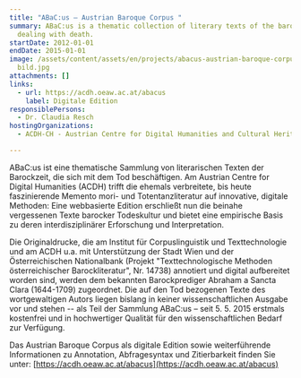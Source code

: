 ```yaml
---
title: "ABaC:us – Austrian Baroque Corpus "
summary: ABaC:us is a thematic collection of literary texts of the baroque era
  dealing with death.
startDate: 2012-01-01
endDate: 2015-01-01
image: /assets/content/assets/en/projects/abacus-austrian-baroque-corpus/ABaCus_website
  bild.jpg
attachments: []
links:
  - url: https://acdh.oeaw.ac.at/abacus
    label: Digitale Edition
responsiblePersons:
  - Dr. Claudia Resch
hostingOrganizations:
  - ACDH-CH - Austrian Centre for Digital Humanities and Cultural Heritage

---
```

ABaC:us ist eine thematische Sammlung von literarischen Texten der Barockzeit, die sich mit dem Tod beschäftigen. Am Austrian Centre for Digital Humanities (ACDH) trifft die ehemals verbreitete, bis heute faszinierende Memento mori- und Totentanzliteratur auf innovative, digitale Methoden: Eine webbasierte Edition erschließt nun die beinahe vergessenen Texte barocker Todeskultur und bietet eine empirische Basis zu deren interdisziplinärer Erforschung und Interpretation.

Die Originaldrucke, die am Institut für Corpuslinguistik und Texttechnologie und am ACDH u.a. mit Unterstützung der Stadt Wien und der Österreichischen Nationalbank (Projekt "Texttechnologische Methoden österreichischer Barockliteratur", Nr. 14738) annotiert und digital aufbereitet worden sind, werden dem bekannten Barockprediger Abraham a Sancta Clara (1644-1709) zugeordnet. Die auf den Tod bezogenen Texte des wortgewaltigen Autors liegen bislang in keiner wissenschaftlichen Ausgabe vor und stehen -- als Teil der Sammlung ABaC:us – seit 5. 5. 2015 erstmals kostenfrei und in hochwertiger Qualität für den wissenschaftlichen Bedarf zur Verfügung.

Das Austrian Baroque Corpus als digitale Edition sowie weiterführende Informationen zu Annotation, Abfragesyntax und Zitierbarkeit finden Sie unter: [https://acdh.oeaw.ac.at/abacus](https://acdh.oeaw.ac.at/abacus)
